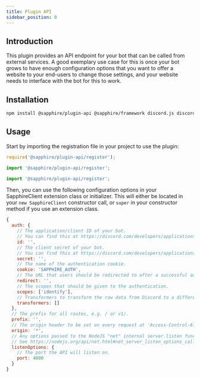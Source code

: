 ```yaml
---
title: Plugin API
sidebar_position: 0
---
```



## Introduction

This plugin provides an API endpoint for your bot that can be called from external services. A good exemplary use case
for this is once your bot grows to have enough configuration options that you want to offer a website to your end-users
to change those settings, and your website needs to interface with the bot for this to work.

## Installation

```bash npm2yarn2pnpm
npm install @sapphire/plugin-api @sapphire/framework discord.js discord-api-types
```

## Usage

Start by importing the registration file in your project to use the plugin:

<Tabs groupId="language-choice">

<TabItem value="javascript" label="JavaScript" default>

```javascript
require('@sapphire/plugin-api/register');
```

</TabItem>

<TabItem value="esm" label="ESM" default>

```javascript
import '@sapphire/plugin-api/register';
```

</TabItem>

<TabItem value="typescript" label="TypeScript" default>

```typescript
import '@sapphire/plugin-api/register';
```

</TabItem>
</Tabs>

Then, you can use the following configuration options in your SapphireClient extension class or initializer. This will
either be located in your `new SapphireClient` constructor call, or `super` in your constructor method if you use an
extension class.

```javascript
{
  auth: {
	// The application/client ID of your bot.
	// You can find this at https://discord.com/developers/applications
    id: '',
	// The client secret of your bot.
	// You can find this at https://discord.com/developers/applications
    secret: '',
	// The name of the authentication cookie.
    cookie: 'SAPPHIRE_AUTH',
	// The URL that users should be redirected to after a successful authentication
    redirect: '',
	// The scopes that should be given to the authentication.
    scopes: ['identify'],
	// Transformers to transform the raw data from Discord to a different structure.
    transformers: []
  },
  // The prefix for all routes, e.g. / or v1/.
  prefix: '',
  // The origin header to be set on every request at 'Access-Control-Allow-Origin.
  origin: '*',
  // Any options passed to the NodeJS "net" internal server.listen function
  // See https://nodejs.org/api/net.html#net_server_listen_options_callback
  listenOptions: {
	// The port the API will listen on.
    port: 4000
  }
}
```
